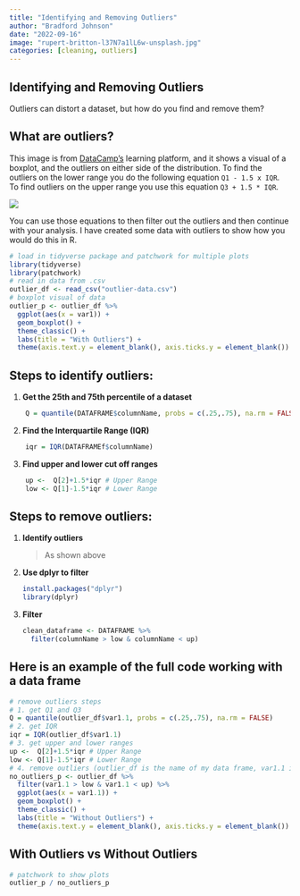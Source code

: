 ```yaml
---
title: "Identifying and Removing Outliers"
author: "Bradford Johnson"
date: "2022-09-16"
image: "rupert-britton-l37N7a1lL6w-unsplash.jpg"
categories: [cleaning, outliers]
---
```


## **Identifying and Removing Outliers**

Outliers can distort a dataset, but how do you find and remove them?

## What are outliers?

This image is from [DataCamp's](https://campus.datacamp.com/courses/introduction-to-statistics-in-r/summary-statistics?ex=10) learning platform, and it shows a visual of a boxplot, and the outliers on either side of the distribution. To find the outliers on the lower range you do the following equation `Q1 - 1.5 x IQR`. To find outliers on the upper range you use this equation `Q3 + 1.5 * IQR`.

![](data-camp-outliers.png)

You can use those equations to then filter out the outliers and then continue with your analysis. I have created some data with outliers to show how you would do this in R.

```r
# load in tidyverse package and patchwork for multiple plots
library(tidyverse)
library(patchwork)
# read in data from .csv
outlier_df <- read_csv("outlier-data.csv")
# boxplot visual of data
outlier_p <- outlier_df %>%
  ggplot(aes(x = var1)) +
  geom_boxplot() + 
  theme_classic() +
  labs(title = "With Outliers") +
  theme(axis.text.y = element_blank(), axis.ticks.y = element_blank())
```

## Steps to identify outliers:

1.  **Get the 25th and 75th percentile of a dataset**

``` r
    Q = quantile(DATAFRAME$columnName, probs = c(.25,.75), na.rm = FALSE)
```

2.  **Find the Interquartile Range (IQR)**

``` r
    iqr = IQR(DATAFRAMEf$columnName)
```

3.  **Find upper and lower cut off ranges**

``` r
    up <-  Q[2]+1.5*iqr # Upper Range
    low <- Q[1]-1.5*iqr # Lower Range
```

## Steps to remove outliers:

1.  **Identify outliers**

    > As shown above

2.  **Use dplyr to filter**

    ``` r
    install.packages("dplyr") 
    library(dplyr)
    ```

3.  **Filter**

    ``` r
    clean_dataframe <- DATAFRAME %>%
      filter(columnName > low & columnName < up)
    ```

## Here is an example of the full code working with a data frame

```r
# remove outliers steps
# 1. get Q1 and Q3 
Q = quantile(outlier_df$var1.1, probs = c(.25,.75), na.rm = FALSE)
# 2. get IQR
iqr = IQR(outlier_df$var1.1)
# 3. get upper and lower ranges
up <-  Q[2]+1.5*iqr # Upper Range  
low <- Q[1]-1.5*iqr # Lower Range
# 4. remove outliers (outlier_df is the name of my data frame, var1.1 is the name of the column that I am removing outliers from)
no_outliers_p <- outlier_df %>%
  filter(var1.1 > low & var1.1 < up) %>%
  ggplot(aes(x = var1.1)) +
  geom_boxplot() + 
  theme_classic() +
  labs(title = "Without Outliers") +
  theme(axis.text.y = element_blank(), axis.ticks.y = element_blank())
```

## With Outliers vs Without Outliers

```r
# patchwork to show plots
outlier_p / no_outliers_p
```
